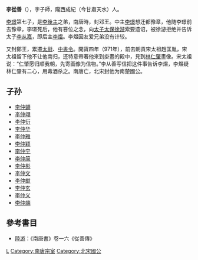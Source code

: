 '''李從善'''（{{bd|940年||987年}}），字子師，隴西成紀（今甘肅天水）人。

[[李璟|李璟]]第七子，是[[李後主|李後主]]之弟，南唐時，封邓王。中主[[李璟|李璟]]想迁都豫章，他随李璟前去豫章，李璟死后，他有篡位之念，向[[太子太保|太子太保]][[徐游|徐游]]索要遗诏，被徐游拒绝并告诉太子[[李从嘉|李从嘉]]，即后主[[李煜|李煜]]。李煜因友爱兄弟没有计较。

又封鄭王，累遷[[太尉|太尉]]、[[中書令|中書令]]。開寶四年（971年），前去朝貢宋太祖趙匡胤，宋太祖留下他不让他南归，还特意帶著他來到掛畫的殿中，見到[[林仁肇|林仁肇]]畫像。宋太祖说：“仁肇愿归顺我朝，先寄画像为信物。”李从善写信把这件事告诉李煜，李煜疑林仁肇有二心，用毒酒杀之。南唐亡，北宋封他为南楚國公。

==子孙==
*[[李仲顗|李仲顗]]
*[[李仲翊|李仲翊]]
*[[李仲衍|李仲衍]]
*[[李仲华|李仲华]]
*[[李仲雅|李仲雅]]
*[[李仲颖|李仲颖]]
*[[李仲宁|李仲宁]]
*[[李仲简|李仲简]]
*[[李仲彬|李仲彬]]
*[[李仲文|李仲文]]
*[[李仲猷|李仲猷]]
*[[李仲玄|李仲玄]]
*[[李仲义|李仲义]]
*[[李仲端|李仲端]]

==參考書目==
* [[陸游|陸游]]：《南唐書》卷一六《從善傳》

[[Category:宋朝政治人物|L]]
[[Category:南唐宗室|Category:南唐宗室]]
[[Category:北宋國公|Category:北宋國公]]